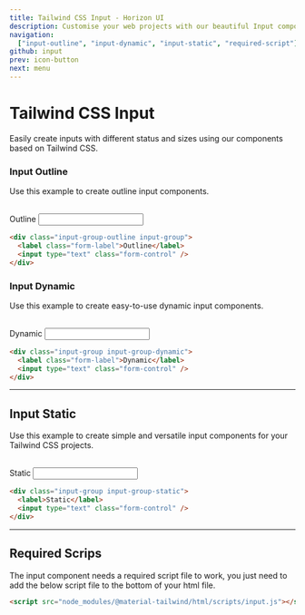 ```yaml
---
title: Tailwind CSS Input - Horizon UI
description: Customise your web projects with our beautiful Input component for Tailwind CSS using Material Design guidelines.
navigation:
  ["input-outline", "input-dynamic", "input-static", "required-script"]
github: input
prev: icon-button
next: menu
---
```


# Tailwind CSS Input

Easily create inputs with different status and sizes using our components based on Tailwind CSS.

### Input Outline

Use this example to create outline input components.

<br />

<ComponentDemo id='input-outline'>
  <div className='input-group input-group-outline'>
    <label className='form-label'>Outline</label>
    <input type='text' className='form-control' />
  </div>
</ComponentDemo>

```html showLineNumbers
<div class="input-group-outline input-group">
  <label class="form-label">Outline</label>
  <input type="text" class="form-control" />
</div>
```

### Input Dynamic

Use this example to create easy-to-use dynamic input components.

<br />

<ComponentDemo id='input-dynamic'>
  <div className='input-group input-group-dynamic'>
    <label className='form-label'>Dynamic</label>
    <input type='text' className='form-control' />
  </div>
</ComponentDemo>

```html showLineNumbers
<div class="input-group input-group-dynamic">
  <label class="form-label">Dynamic</label>
  <input type="text" class="form-control" />
</div>
```

---

## Input Static

Use this example to create simple and versatile input components for your Tailwind CSS projects.

<br />
<ComponentDemo id='input-static'>
  <div className='input-group input-group-static'>
    <label>Static</label>
    <input type='text' className='form-control' />
  </div>
</ComponentDemo>

```html showLineNumbers
<div class="input-group input-group-static">
  <label>Static</label>
  <input type="text" class="form-control" />
</div>
```

---

## Required Scrips

<span id="required-script" className="scroll-mt-56" />

The input component needs a required script file to work, you just need to add the below script file to the bottom of your html file.

```html showLineNumbers
<script src="node_modules/@material-tailwind/html/scripts/input.js"></script>
```
